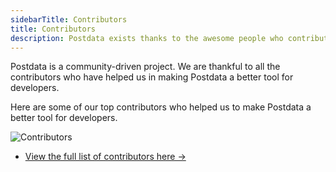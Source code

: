 ```yaml
---
sidebarTitle: Contributors
title: Contributors
description: Postdata exists thanks to the awesome people who contribute to it.
---
```


Postdata is a community-driven project. We are thankful to all the contributors who have helped us in making Postdata a better tool for developers.

Here are some of our top contributors who helped us to make Postdata a better tool for developers.

![Contributors](https://contrib.rocks/image?repo=mamahuhu-io/postdata)

- [View the full list of contributors here →](https://github.com/mamahuhu-io/postdata/graphs/contributors)
